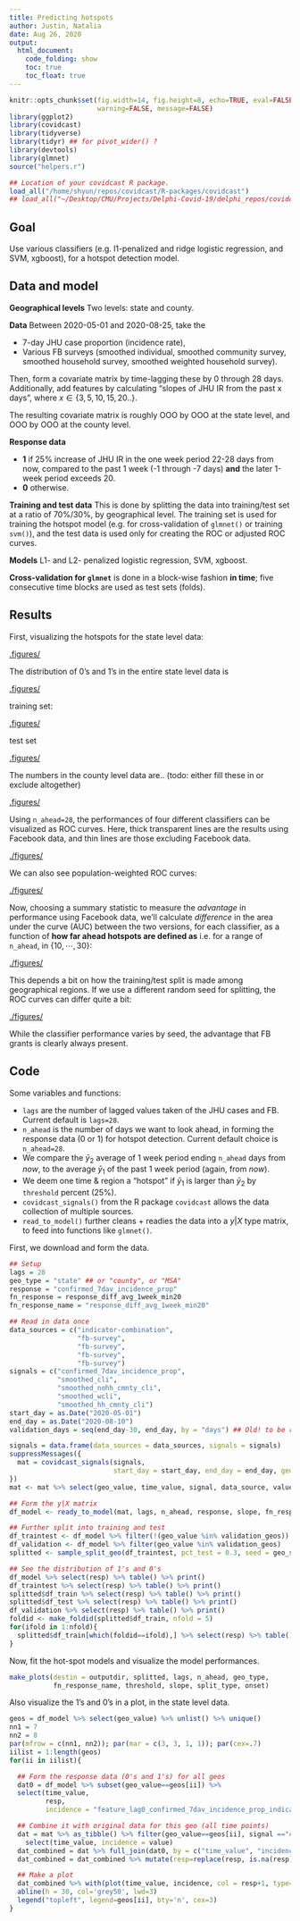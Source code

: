 ```yaml
---
title: Predicting hotspots
author: Justin, Natalia 
date: Aug 26, 2020
output:
  html_document:
    code_folding: show
    toc: true
    toc_float: true
---
```


```r
knitr::opts_chunk$set(fig.width=14, fig.height=8, echo=TRUE, eval=FALSE, cache=TRUE,
                      warning=FALSE, message=FALSE)
library(ggplot2)
library(covidcast)
library(tidyverse)
library(tidyr) ## for pivot_wider() ?
library(devtools)
library(glmnet)
source("helpers.r")

## Location of your covidcast R package.
load_all("/home/shyun/repos/covidcast/R-packages/covidcast")
## load_all("~/Desktop/CMU/Projects/Delphi-Covid-19/delphi_repos/covidcast/R-packages/covidcast")
```

## Goal

Use various classifiers (e.g. l1-penalized and ridge logistic regression, and
SVM, xgboost), for a hotspot detection model.

## Data and model 

**Geographical levels** Two levels: state and county.

**Data** Between 2020-05-01 and 2020-08-25, take the 

- 7-day JHU case proportion (incidence rate),
- Various FB surveys (smoothed individual, smoothed community survey,
  smoothed household survey, smoothed weighted household survey).  
	 
Then, form a covariate matrix by time-lagging these by 0 through 28
days. Additionally, add features by calculating "slopes of JHU IR from the past
x days", where $x \in \{3,5,10,15,20..\}$.

The resulting covariate matrix is roughly OOO by OOO at the state level, and OOO
by OOO at the county level.

**Response data**

- **1** if 25% increase of JHU IR in the one week period 22-28 days from now,
  compared to the past 1 week (-1 through -7 days) **and** the later 1-week
  period exceeds $20$.
- **0** otherwise.

**Training and test data** This is done by splitting the data into training/test
set at a ratio of 70%/30%, by geographical level. The training set is used for
training the hotspot model (e.g. for cross-validation of `glmnet()` or training
`svm()`), and the test data is used only for creating the ROC or adjusted ROC
curves.


**Models** L1- and L2- penalized logistic regression, SVM, xgboost.

**Cross-validation for `glmnet`** is done in a block-wise fashion **in time**;
five consecutive time blocks are used as test sets (folds).


## Results


First, visualizing the hotspots for the state level data:

[.figures/]()

The distribution of 0's and 1's in the entire state level data is

[.figures/]()


training set:

[.figures/]()

test set

[.figures/]()

The numbers in the county level data are.. (todo: either fill these in or exclude altogether)


[.figures/]()

Using `n_ahead=28`, the performances of four different classifiers can be
visualized as ROC curves. Here, thick transparent lines are the results using
Facebook data, and thin lines are those excluding Facebook data.

[./figures/]()

We can also see population-weighted ROC curves:

[./figures/]()

Now, choosing a summary statistic to measure the *advantage* in performance
using Facebook data, we'll calculate *difference* in the area under the curve
(AUC) between the two versions, for each classifier, as a function of **how far
ahead hotspots are defined as** i.e. for a range of `n_ahead`, in $\{10, \cdots,
30\}$:

[./figures/]()

This depends a bit on how the training/test split is made among geographical
regions. If we use a different random seed for splitting, the ROC curves can
differ quite a bit:

[./figures/]()

While the classifier performance varies by seed, the advantage that FB grants is
clearly always present.

## Code

Some variables and functions:

- `lags` are the number of lagged values taken of the JHU cases and FB. Current
  default is `lags=28`.
- `n_ahead` is the number of days we want to look ahead, in forming the response
  data (0 or 1) for hotspot detection. Current default choice is `n_ahead=28`.
- We compare the $\bar y_2$ average of 1 week period ending `n_ahead` days from
  *now*, to the average $\bar y_1$ of the past 1 week period (again, from
  *now*). 
- We deem one time & region a "hotspot" if $\bar y_1$ is larger than $\bar y_2$
  by `threshold` percent (25\%).
- `covidcast_signals()` from the R package `covidcast` allows the data
  collection of multiple sources.
- `read_to_model()` further cleans + readies the data into a $y|X$ type matrix,
  to feed into functions like `glmnet()`.

First, we download and form the data.

```r
## Setup
lags = 28
geo_type = "state" ## or "county", or "MSA"
response = "confirmed_7dav_incidence_prop"
fn_response = response_diff_avg_1week_min20
fn_response_name = "response_diff_avg_1week_min20"

## Read in data once
data_sources = c("indicator-combination", 
                 "fb-survey", 
                 "fb-survey", 
                 "fb-survey", 
                 "fb-survey")
signals = c("confirmed_7dav_incidence_prop", 
            "smoothed_cli", 
            "smoothed_nohh_cmnty_cli", 
            "smoothed_wcli", 
            "smoothed_hh_cmnty_cli")
start_day = as.Date("2020-05-01")
end_day = as.Date("2020-08-10")
validation_days = seq(end_day-30, end_day, by = "days") ## Old! to be retired soon

signals = data.frame(data_sources = data_sources, signals = signals)
suppressMessages({
  mat = covidcast_signals(signals,
                          start_day = start_day, end_day = end_day, geo_type = geo_type)
})
mat <- mat %>% select(geo_value, time_value, signal, data_source, value) 

## Form the y|X matrix
df_model <- ready_to_model(mat, lags, n_ahead, response, slope, fn_response, threshold, onset)

## Further split into training and test
df_traintest <- df_model %>% filter(!(geo_value %in% validation_geos))
df_validation <- df_model %>% filter(geo_value %in% validation_geos)
splitted <- sample_split_geo(df_traintest, pct_test = 0.3, seed = geo_split_seed)

## See the distribution of 1's and 0's
df_model %>% select(resp) %>% table() %>% print()
df_traintest %>% select(resp) %>% table() %>% print()
splitted$df_train %>% select(resp) %>% table() %>% print()
splitted$df_test %>% select(resp) %>% table() %>% print()
df_validation %>% select(resp) %>% table() %>% print()
foldid <- make_foldid(splitted$df_train, nfold = 5)
for(ifold in 1:nfold){
  splitted$df_train[which(foldid==ifold),] %>% select(resp) %>% table() %>% print()
}
```

Now, fit the hot-spot models and visualize the model performances.

```r
make_plots(destin = outputdir, splitted, lags, n_ahead, geo_type,
           fn_response_name, threshold, slope, split_type, onset)
```

Also visualize the 1's and 0's in a plot, in the state level data.

```r
geos = df_model %>% select(geo_value) %>% unlist() %>% unique()
nn1 = 7
nn2 = 8
par(mfrow = c(nn1, nn2)); par(mar = c(3, 3, 1, 1)); par(cex=.7)
iilist = 1:length(geos)
for(ii in iilist){

  ## Form the response data (0's and 1's) for all geos
  dat0 = df_model %>% subset(geo_value==geos[ii]) %>%
  select(time_value,
         resp, 
         incidence = "feature_lag0_confirmed_7dav_incidence_prop_indicator-combination" ) 

  ## Combine it with original data for this geo (all time points)
  dat = mat %>% as_tibble() %>% filter(geo_value==geos[ii], signal =="confirmed_7dav_incidence_prop") %>%
    select(time_value, incidence = value) 
  dat_combined = dat %>% full_join(dat0, by = c("time_value", "incidence"))
  dat_combined = dat_combined %>% mutate(resp=replace(resp, is.na(resp), 0))

  ## Make a plot
  dat_combined %>% with(plot(time_value, incidence, col = resp+1, type='o', pch=16, ylim= c(0,100)))
  abline(h = 30, col='grey50', lwd=3)
  legend("topleft", legend=geos[ii], bty='n', cex=3)
}
```
